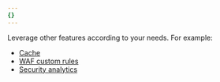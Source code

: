 ```yaml
---
{}
---
```



Leverage other features according to your needs. For example:

- [Cache](/cache/)
- [WAF custom rules](/waf/custom-rules/)
- [Security analytics](/waf/analytics/security-analytics/)
